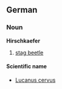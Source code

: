 ==German==
===Noun===
'''Hirschkaefer'''

# [[stag beetle]]

====Scientific name====
*[[Lucanus cervus]]